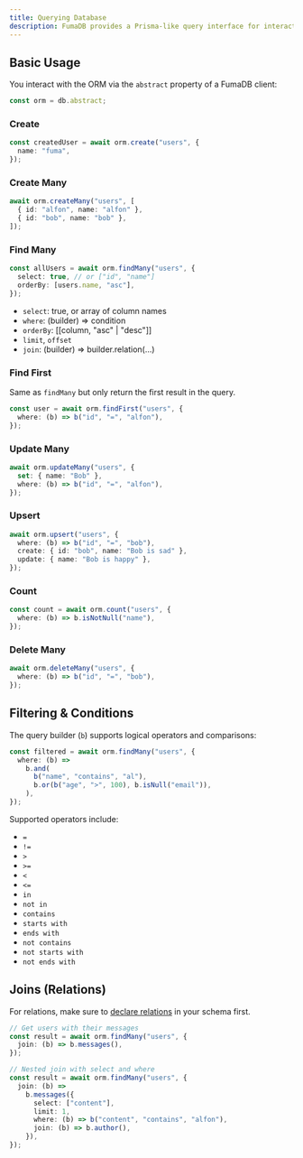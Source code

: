 ```yaml
---
title: Querying Database
description: FumaDB provides a Prisma-like query interface for interacting with consumer's database.
---
```


## Basic Usage

You interact with the ORM via the `abstract` property of a FumaDB client:

```ts
const orm = db.abstract;
```

### Create

```ts
const createdUser = await orm.create("users", {
  name: "fuma",
});
```

### Create Many

```ts
await orm.createMany("users", [
  { id: "alfon", name: "alfon" },
  { id: "bob", name: "bob" },
]);
```

### Find Many

```ts
const allUsers = await orm.findMany("users", {
  select: true, // or ["id", "name"]
  orderBy: [users.name, "asc"],
});
```

- `select`: true, or array of column names
- `where`: (builder) => condition
- `orderBy`: [[column, "asc" | "desc"]]
- `limit`, `offset`
- `join`: (builder) => builder.relation(...)

### Find First

Same as `findMany` but only return the first result in the query.

```ts
const user = await orm.findFirst("users", {
  where: (b) => b("id", "=", "alfon"),
});
```

### Update Many

```ts
await orm.updateMany("users", {
  set: { name: "Bob" },
  where: (b) => b("id", "=", "alfon"),
});
```

### Upsert

```ts
await orm.upsert("users", {
  where: (b) => b("id", "=", "bob"),
  create: { id: "bob", name: "Bob is sad" },
  update: { name: "Bob is happy" },
});
```

### Count

```ts
const count = await orm.count("users", {
  where: (b) => b.isNotNull("name"),
});
```

### Delete Many

```ts
await orm.deleteMany("users", {
  where: (b) => b("id", "=", "bob"),
});
```

## Filtering & Conditions

The query builder (`b`) supports logical operators and comparisons:

```ts
const filtered = await orm.findMany("users", {
  where: (b) =>
    b.and(
      b("name", "contains", "al"),
      b.or(b("age", ">", 100), b.isNull("email")),
    ),
});
```

Supported operators include:

- `=`
- `!=`
- `>`
- `>=`
- `<`
- `<=`
- `in`
- `not in`
- `contains`
- `starts with`
- `ends with`
- `not contains`
- `not starts with`
- `not ends with`

## Joins (Relations)

For relations, make sure to [declare relations](/docs/author/schema#relations) in your schema first.

```ts
// Get users with their messages
const result = await orm.findMany("users", {
  join: (b) => b.messages(),
});

// Nested join with select and where
const result = await orm.findMany("users", {
  join: (b) =>
    b.messages({
      select: ["content"],
      limit: 1,
      where: (b) => b("content", "contains", "alfon"),
      join: (b) => b.author(),
    }),
});
```
